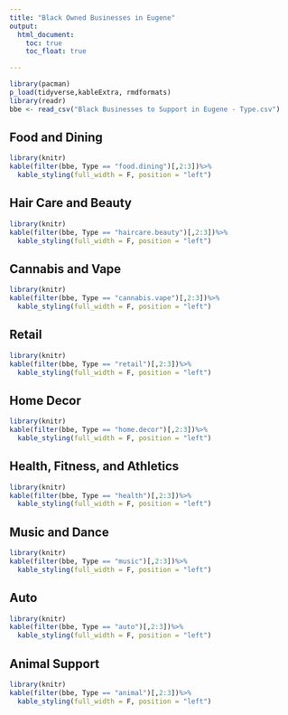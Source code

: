 ```yaml
---
title: "Black Owned Businesses in Eugene"
output:
  html_document:
    toc: true
    toc_float: true

---
```

```r
library(pacman)
p_load(tidyverse,kableExtra, rmdformats)
library(readr)
bbe <- read_csv("Black Businesses to Support in Eugene - Type.csv")
```

## Food and Dining
```r
library(knitr)
kable(filter(bbe, Type == "food.dining")[,2:3])%>%
  kable_styling(full_width = F, position = "left")
```

## Hair Care and Beauty
```r
library(knitr)
kable(filter(bbe, Type == "haircare.beauty")[,2:3])%>%
  kable_styling(full_width = F, position = "left")

```

## Cannabis and Vape
```r
library(knitr)
kable(filter(bbe, Type == "cannabis.vape")[,2:3])%>%
  kable_styling(full_width = F, position = "left")

```

## Retail
```r
library(knitr)
kable(filter(bbe, Type == "retail")[,2:3])%>%
  kable_styling(full_width = F, position = "left")

```

## Home Decor
```r
library(knitr)
kable(filter(bbe, Type == "home.decor")[,2:3])%>%
  kable_styling(full_width = F, position = "left")
```

## Health, Fitness, and Athletics
```r
library(knitr)
kable(filter(bbe, Type == "health")[,2:3])%>%
  kable_styling(full_width = F, position = "left")

```

## Music and Dance
```r
library(knitr)
kable(filter(bbe, Type == "music")[,2:3])%>%
  kable_styling(full_width = F, position = "left")

```

## Auto
```r
library(knitr)
kable(filter(bbe, Type == "auto")[,2:3])%>%
  kable_styling(full_width = F, position = "left")

```

## Animal Support
```r
library(knitr)
kable(filter(bbe, Type == "animal")[,2:3])%>%
  kable_styling(full_width = F, position = "left")

```
